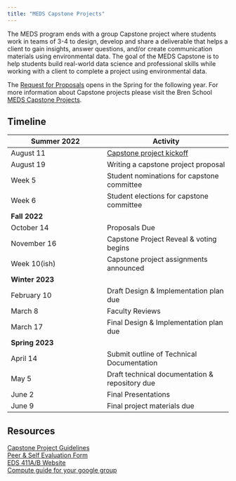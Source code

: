 ```yaml
---
title: "MEDS Capstone Projects"
---
```


The MEDS program ends with a group Capstone project where students work in teams of 3-4 to design, develop and share a deliverable that helps a client to gain insights, answer questions, and/or create communication materials using environmental data. The goal of the MEDS Capstone is to help students build real-world data science and professional skills while working with a client to complete a project using environmental data. 

The [Request for Proposals](https://bren.ucsb.edu/research/masters-research/request-proposals-meds) opens in the Spring for the following year. For more information about Capstone projects please visit the Bren School [MEDS Capstone Projects](https://bren.ucsb.edu/masters-programs/master-environmental-data-science/meds-capstone-projects).

## Timeline

|Summer 2022        | Activity                |
|-------------------|-------------------------|
| August 11          | [Capstone project kickoff](https://docs.google.com/presentation/d/1LZCSsSWMCEL2dKqM2RzIjGJWAxC18S6jSpXQGyTDL9Q/edit#slide=id.ge6b7f452cd_0_6982)  |
| August 19         | Writing a capstone project proposal |
| Week 5            | Student nominations for capstone committee  |
| Week 6            | Student elections for capstone committee  |
| **Fall 2022**
| October 14        | Proposals Due           |
| November 16       | Capstone Project Reveal & voting begins |
| Week 10(ish)      | Capstone project assignments announced |
| **Winter 2023**
| February 10       | Draft Design & Implementation plan due   |
| March 8           | Faculty Reviews |
| March 17          | Final Design & Implementation plan due |
| **Spring 2023**
| April 14          | Submit outline of Technical Documentation|
| May 5             | Draft technical documentation & repository due |
| June 2            | Final Presentations |
| June 9            | Final project materials due |


## Resources

[Capstone Project Guidelines](https://bren.ucsb.edu/media/4294/download)  
[Peer & Self Evaluation Form](https://bren.ucsb.edu/media/3922/download)  
[EDS 411A/B Website](https://naomitague.github.io/EDS_411A_meds-capstone/)  
[Compute guide for your google group](https://bren.zendesk.com/hc/en-us/articles/4415068315156-Google-Group-Guide-for-Capstone-Projects)
